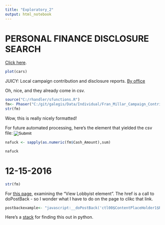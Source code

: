 ```yaml
---
title: "Exploratory_2"
output: html_notebook
---
```

PERSONAL FINANCE DISCLOSURE SEARCH
=========================
[Click here](http://media.ethics.ga.gov/search/Campaign/Campaign_Local_pfds.aspx).  
```r
plot(cars)
```

 
JUICY:  Local campaign contribution and disclosure reports.
[By office](http://media.ethics.ga.gov/search/Campaign/Campaign_ByOffice.aspx)

Oh, nice, and they already come in csv.  

```r
source("C:/rhandler/sfunctions.R")
fm<- Phaser("C:/git/galegis/Data/Individual/Fran_Millar_Campaign_Contrib.csv")
str(fm)
```

Wow, this is really nicely formatted!

For future automated processing, here's the element that yielded the csv file:
<input type="image" name="ctl00$ContentPlaceHolder1$Export" id="ctl00_ContentPlaceHolder1_Export" src="../images/btnexcel.gif" style="border-width:0px;">

```r
nafuck <- sapply(as.numeric(fm$Cash_Amount),sum)
```
```r
nafuck
```

12-15-2016
===============
```r
str(fm)
```

For [this page](http://media.ethics.ga.gov/search/Lobbyist/Lobbyist_results.aspx?&Year=2016&LastName=Thompson&FirstName=&City=&FilerID=), examining the "View Lobbyist element".  The href is a call to doPostBack - so I wonder what I have to do on the page to clikc that link.

```r
postbackexample<- "javascript:__doPostBack('ctl00$ContentPlaceHolder1$Results$ctl02$lnkView','')"
```
Here's a [stack](http://stackoverflow.com/questions/1418000/how-to-click-a-link-that-has-javascript-dopostback-in-href) for finding this out in python.



